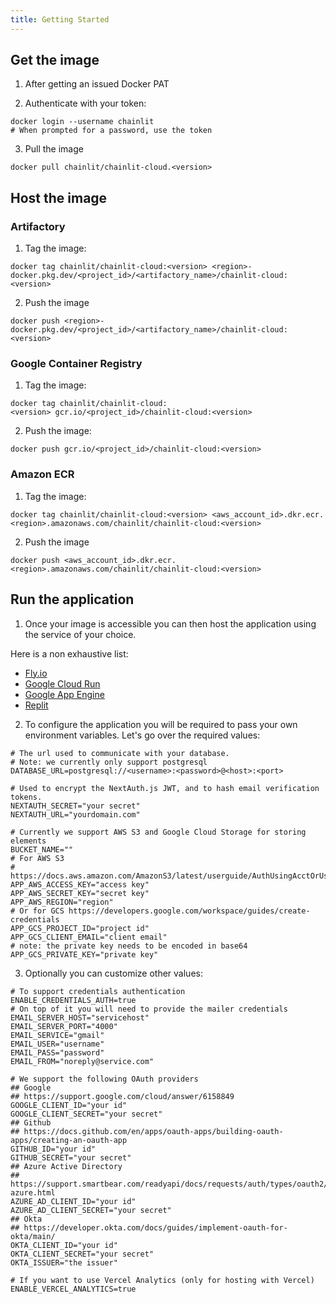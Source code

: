 ```yaml
---
title: Getting Started
---
```


## Get the image

1. After getting an issued Docker PAT

2. Authenticate with your token:
```shell
docker login --username chainlit 
# When prompted for a password, use the token
```

3. Pull the image
```shell
docker pull chainlit/chainlit-cloud.<version>
```

## Host the image

### Artifactory

1. Tag the image:
```shell
docker tag chainlit/chainlit-cloud:<version> <region>-docker.pkg.dev/<project_id>/<artifactory_name>/chainlit-cloud:<version>
```

2. Push the image
```shell
docker push <region>-docker.pkg.dev/<project_id>/<artifactory_name>/chainlit-cloud:<version>
```

### Google Container Registry

1. Tag the image:
```shell
docker tag chainlit/chainlit-cloud:<version> gcr.io/<project_id>/chainlit-cloud:<version>
```

2. Push the image:
```shell
docker push gcr.io/<project_id>/chainlit-cloud:<version>
```

### Amazon ECR

1. Tag the image:
```shell
docker tag chainlit/chainlit-cloud:<version> <aws_account_id>.dkr.ecr.<region>.amazonaws.com/chainlit/chainlit-cloud:<version>
```

2. Push the image
```shell
docker push <aws_account_id>.dkr.ecr.<region>.amazonaws.com/chainlit/chainlit-cloud:<version>
```

## Run the application

1. Once your image is accessible you can then host the application using the service of your choice.

Here is a non exhaustive list:
- [Fly.io](https://dev.to/willydouhard/how-to-deploy-your-chainlit-app-to-flyio-38ja)
- [Google Cloud Run](https://pseudohvr.medium.com/deploying-chainlit-on-gcp-72231ba6b77f)
- [Google App Engine](https://github.com/amjadraza/langchain-chainlit-docker-deployment-template)
- [Replit](https://replit.com/@DanConstantini/Build-a-Chatbot-with-OpenAI-LangChain-and-Chainlit?v=1)

2. To configure the application you will be required to pass your own environment variables.
Let's go over the required values:
```shell
# The url used to communicate with your database.
# Note: we currently only support postgresql
DATABASE_URL=postgresql://<username>:<password>@<host>:<port>

# Used to encrypt the NextAuth.js JWT, and to hash email verification tokens.
NEXTAUTH_SECRET="your secret"
NEXTAUTH_URL="yourdomain.com"

# Currently we support AWS S3 and Google Cloud Storage for storing elements
BUCKET_NAME=""
# For AWS S3 
# https://docs.aws.amazon.com/AmazonS3/latest/userguide/AuthUsingAcctOrUserCredentials.html
APP_AWS_ACCESS_KEY="access key"
APP_AWS_SECRET_KEY="secret key"
APP_AWS_REGION="region"
# Or for GCS https://developers.google.com/workspace/guides/create-credentials
APP_GCS_PROJECT_ID="project id"
APP_GCS_CLIENT_EMAIL="client email"
# note: the private key needs to be encoded in base64
APP_GCS_PRIVATE_KEY="private key"
```

3. Optionally you can customize other values:
```shell
# To support credentials authentication
ENABLE_CREDENTIALS_AUTH=true
# On top of it you will need to provide the mailer credentials
EMAIL_SERVER_HOST="servicehost"
EMAIL_SERVER_PORT="4000"
EMAIL_SERVICE="gmail"
EMAIL_USER="username"
EMAIL_PASS="password"
EMAIL_FROM="noreply@service.com"

# We support the following OAuth providers
## Google 
## https://support.google.com/cloud/answer/6158849
GOOGLE_CLIENT_ID="your id"
GOOGLE_CLIENT_SECRET="your secret"
## Github 
## https://docs.github.com/en/apps/oauth-apps/building-oauth-apps/creating-an-oauth-app
GITHUB_ID="your id"
GITHUB_SECRET="your secret"
## Azure Active Directory 
## https://support.smartbear.com/readyapi/docs/requests/auth/types/oauth2/tutorial-azure.html
AZURE_AD_CLIENT_ID="your id"
AZURE_AD_CLIENT_SECRET="your secret"
## Okta 
## https://developer.okta.com/docs/guides/implement-oauth-for-okta/main/
OKTA_CLIENT_ID="your id"
OKTA_CLIENT_SECRET="your secret"
OKTA_ISSUER="the issuer"

# If you want to use Vercel Analytics (only for hosting with Vercel)
ENABLE_VERCEL_ANALYTICS=true
```
